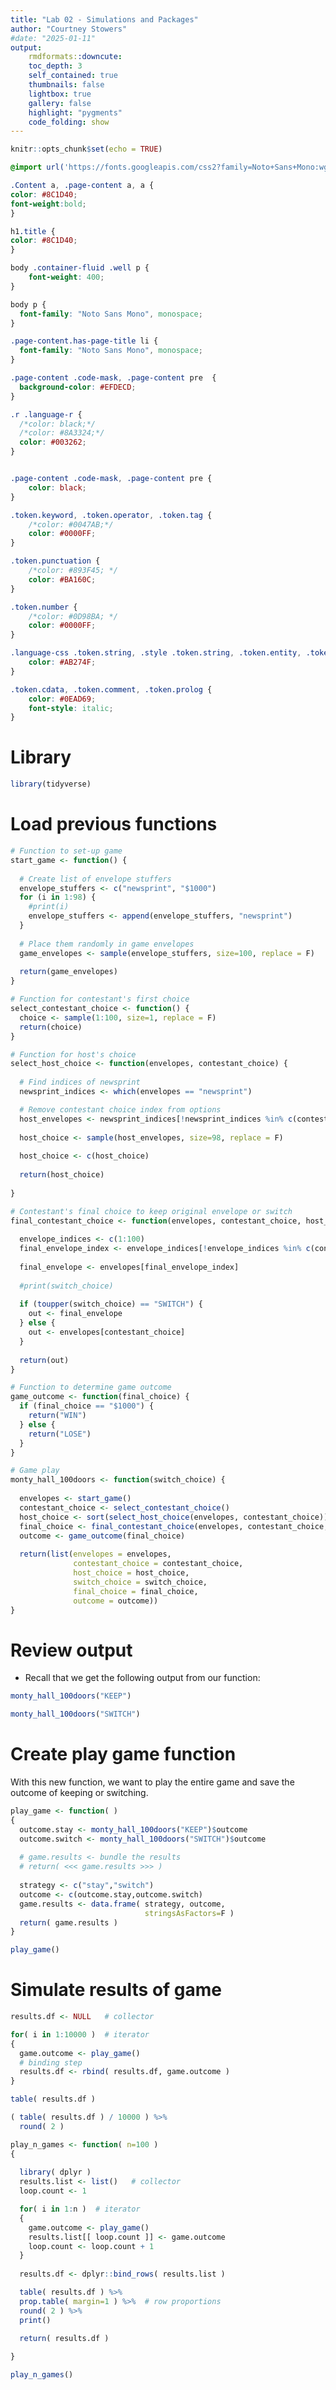 ---
title: "Lab 02 - Simulations and Packages"
author: "Courtney Stowers"
#date: "2025-01-11"
output:
    rmdformats::downcute:
    toc_depth: 3
    self_contained: true
    thumbnails: false
    lightbox: true
    gallery: false
    highlight: "pygments"
    code_folding: show
---

```{r setup, include=FALSE}
knitr::opts_chunk$set(echo = TRUE)
```


```{css, echo=FALSE}

@import url('https://fonts.googleapis.com/css2?family=Noto+Sans+Mono:wght@100..900&display=swap');

.Content a, .page-content a, a { 
color: #8C1D40; 
font-weight:bold;
}

h1.title {
color: #8C1D40;
}

body .container-fluid .well p {
    font-weight: 400;
}

body p {
  font-family: "Noto Sans Mono", monospace;
}

.page-content.has-page-title li {
  font-family: "Noto Sans Mono", monospace;
}

.page-content .code-mask, .page-content pre  {   
  background-color: #EFDECD;
}

.r .language-r {
  /*color: black;*/
  /*color: #8A3324;*/
  color: #003262;
}


.page-content .code-mask, .page-content pre {
    color: black;
}

.token.keyword, .token.operator, .token.tag {
    /*color: #0047AB;*/
    color: #0000FF;
}

.token.punctuation {
    /*color: #893F45; */
    color: #BA160C;
}

.token.number {
    /*color: #0D98BA; */
    color: #0000FF;
}

.language-css .token.string, .style .token.string, .token.entity, .token.string, .token.url {
    color: #AB274F;
}

.token.cdata, .token.comment, .token.prolog {
    color: #0EAD69;
    font-style: italic;
}
```

# Library

```{r, warning=FALSE, message=FALSE, results='hide'}
library(tidyverse)
```


# Load previous functions

```{r}
# Function to set-up game
start_game <- function() {
  
  # Create list of envelope stuffers
  envelope_stuffers <- c("newsprint", "$1000")
  for (i in 1:98) {
    #print(i)
    envelope_stuffers <- append(envelope_stuffers, "newsprint")
  }
  
  # Place them randomly in game envelopes
  game_envelopes <- sample(envelope_stuffers, size=100, replace = F)
  
  return(game_envelopes)
}

# Function for contestant's first choice
select_contestant_choice <- function() {
  choice <- sample(1:100, size=1, replace = F)
  return(choice)
}

# Function for host's choice
select_host_choice <- function(envelopes, contestant_choice) {
  
  # Find indices of newsprint
  newsprint_indices <- which(envelopes == "newsprint")

  # Remove contestant choice index from options
  host_envelopes <- newsprint_indices[!newsprint_indices %in% c(contestant_choice)]
  
  host_choice <- sample(host_envelopes, size=98, replace = F)
  
  host_choice <- c(host_choice)
  
  return(host_choice)
  
}

# Contestant's final choice to keep original envelope or switch
final_contestant_choice <- function(envelopes, contestant_choice, host_choice, switch_choice) {
  
  envelope_indices <- c(1:100)
  final_envelope_index <- envelope_indices[!envelope_indices %in% c(contestant_choice, host_choice)]
  
  final_envelope <- envelopes[final_envelope_index]
  
  #print(switch_choice)
  
  if (toupper(switch_choice) == "SWITCH") {
    out <- final_envelope
  } else {
    out <- envelopes[contestant_choice]
  }
  
  return(out)
}

# Function to determine game outcome
game_outcome <- function(final_choice) {
  if (final_choice == "$1000") {
    return("WIN")
  } else {
    return("LOSE")
  }
}

# Game play
monty_hall_100doors <- function(switch_choice) {
  
  envelopes <- start_game()
  contestant_choice <- select_contestant_choice()
  host_choice <- sort(select_host_choice(envelopes, contestant_choice))
  final_choice <- final_contestant_choice(envelopes, contestant_choice, host_choice, switch_choice)
  outcome <- game_outcome(final_choice)
  
  return(list(envelopes = envelopes, 
              contestant_choice = contestant_choice, 
              host_choice = host_choice, 
              switch_choice = switch_choice, 
              final_choice = final_choice, 
              outcome = outcome))
}
```


# Review output

- Recall that we get the following output from our function:

```{r}
monty_hall_100doors("KEEP")
```


```{r}
monty_hall_100doors("SWITCH")
```


# Create play game function

With this new function, we want to play the entire game and save the outcome of keeping or switching.

```{r}
play_game <- function( )
{
  outcome.stay <- monty_hall_100doors("KEEP")$outcome
  outcome.switch <- monty_hall_100doors("SWITCH")$outcome
  
  # game.results <- bundle the results
  # return( <<< game.results >>> )
  
  strategy <- c("stay","switch")
  outcome <- c(outcome.stay,outcome.switch)
  game.results <- data.frame( strategy, outcome,
                              stringsAsFactors=F )
  return( game.results )
}

play_game()
```

# Simulate results of game

```{r}
results.df <- NULL   # collector

for( i in 1:10000 )  # iterator
{
  game.outcome <- play_game()
  # binding step
  results.df <- rbind( results.df, game.outcome )
}

table( results.df ) 
```

```{r}
( table( results.df ) / 10000 ) %>% 
  round( 2 )
```

```{r}
play_n_games <- function( n=100 )
{
  
  library( dplyr )
  results.list <- list()   # collector
  loop.count <- 1

  for( i in 1:n )  # iterator
  {
    game.outcome <- play_game()
    results.list[[ loop.count ]] <- game.outcome 
    loop.count <- loop.count + 1
  }
  
  results.df <- dplyr::bind_rows( results.list )

  table( results.df ) %>% 
  prop.table( margin=1 ) %>%  # row proportions
  round( 2 ) %>% 
  print()
  
  return( results.df )

}

play_n_games()
```












